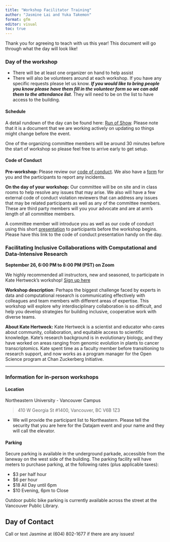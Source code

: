 ```yaml
---
title: "Workshop Facilitator Training"
author: "Jasmine Lai and Yuka Takemon"
format: gfm
editor: visual
toc: true
---
```


Thank you for agreeing to teach with us this year! This document will go through what the day will look like!

### Day of the workshop

-   There will be at least one organizer on hand to help assist
-   There will also be volunteers around at each workshop. If you have any specific requests please let us know. ***If you would like to bring people you know please have them fill in the volunteer form so we can add them to the attendance list***. They will need to be on the list to have access to the building.

#### Schedule

A detail rundown of the day can be found here: [Run of Show](https://docs.google.com/spreadsheets/d/1oMnrFFCDtJDw949xNyk6ixb7r6xHqqpLnzMEULuNy7A/edit#gid=0). Please note that it is a document that we are working actively on updating so things might change before the event.

One of the organizing committee members will be around 30 minutes before the start of workshop so please feel free to arrive early to get setup.

#### Code of Conduct

**Pre-workshop:** Please review our [code of conduct](https://docs.google.com/document/d/182aSWdbPO3QNWJ_mkKtRIUTBkmwRug8t/edit?usp=sharing&ouid=108757651896532540288&rtpof=true&sd=true). We also have a [form](https://forms.gle/GhhssDKqU55We33w8) for you and the participants to report any incidents.

**On the day of your workshop:** Our committee will be on site and in class rooms to help resolve any issues that may arise. We also will have a few external code of conduct violation reviewers that can address any issues that may be related participants as well as any of the committee members. These are third party members will you your advocate and are at arm's length of all committee members.

A committee member will introduce you as well as our code of conduct using this short [presentation](https://docs.google.com/presentation/d/18e8xvcegwKsowc3sqTGIB2L5XqMSUHEpVuMrUncsrO4) to participants before the workshop begins. Please have this link to the code of conduct presentation handy on the day.

### Facilitating Inclusive Collaborations with Computational and Data-Intensive Research

**September 26, 6:00 PM to 8:00 PM (PST) on Zoom**

We highly recommended all instructors, new and seasoned, to participate in Kate Hertweck's workshop! [Sign up here](https://docs.google.com/forms/d/e/1FAIpQLSeaaGUrtPKYdtkC3wsxc4eD5k1y-olhyocjjam1diOJtzIL5w/viewform)

**Workshop description**: Perhaps the biggest challenge faced by experts in data and computational research is communicating effectively with colleagues and team members with different areas of expertise. This workshop will explore why interdisciplinary collaboration is so difficult, and help you develop strategies for building inclusive, cooperative work with diverse teams.

**About Kate Hertweck:** Kate Hertweck is a scientist and educator who cares about community, collaboration, and equitable access to scientific knowledge. Kate's research background is in evolutionary biology, and they have worked on areas ranging from genomic evolution in plants to cancer transcriptomics. Kate spent time as a faculty member before transitioning to research support, and now works as a program manager for the Open Science program at Chan Zuckerberg Initiative.

------------------------------------------------------------------------

### Information for in-person workshops

#### Location

Northeastern University - Vancouver Campus

> 410 W Georgia St #1400, Vancouver, BC V6B 1Z3

-   We will provide the participant list to Northeastern. Please tell the security that you are here for the Datajam event and your name and they will call the elevator.

#### Parking

Secure parking is available in the underground parkade, accessible from the laneway on the west side of the building. The parking facility will have meters to purchase parking, at the following rates (plus applicable taxes):

-   \$3 per half hour
-   \$6 per hour
-   \$18 All Day until 6pm
-   \$10 Evening, 6pm to Close

Outdoor public bike parking is currently available across the street at the Vancouver Public Library.

## Day of Contact

Call or text Jasmine at (604) 802-1677 if there are any issues!
